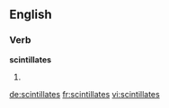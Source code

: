
==English==

===Verb===
'''scintillates'''

# {{en-third-person singular of|scintillate}}

[[de:scintillates]]
[[fr:scintillates]]
[[vi:scintillates]]